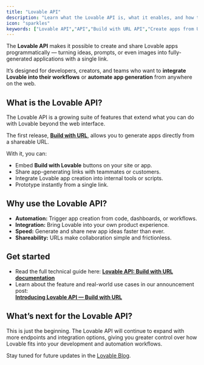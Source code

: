 ```yaml
---
title: "Lovable API"
description: "Learn what the Lovable API is, what it enables, and how to get started building apps programmatically with Lovable."
icon: "sparkles"
keywords: ["Lovable API","API","Build with URL API","Create apps from URL","build with lovable"]
---
```


The **Lovable API** makes it possible to create and share Lovable apps programmatically — turning ideas, prompts, or even images into fully-generated applications with a single link.

It’s designed for developers, creators, and teams who want to **integrate Lovable into their workflows** or **automate app generation** from anywhere on the web.

## What is the Lovable API?

The Lovable API is a growing suite of features that extend what you can do with Lovable beyond the web interface.

The first release, [**Build with URL**](https://docs.lovable.dev/integrations/build-with-url), allows you to generate apps directly from a shareable URL.

With it, you can:

- Embed **Build with Lovable** buttons on your site or app.
- Share app-generating links with teammates or customers.
- Integrate Lovable app creation into internal tools or scripts.
- Prototype instantly from a single link.

## Why use the Lovable API?

- **Automation:** Trigger app creation from code, dashboards, or workflows.
- **Integration:** Bring Lovable into your own product experience.
- **Speed:** Generate and share new app ideas faster than ever.
- **Shareability:** URLs make collaboration simple and frictionless.

## Get started

- Read the full technical guide here: [**Lovable API: Build with URL documentation**](https://docs.lovable.dev/integrations/build-with-url)
- Learn about the feature and real-world use cases in our announcement post:\
  [**Introducing Lovable API — Build with URL**](https://lovable.dev/blog/introducing-lovable-api-build-with-url)

## What’s next for the Lovable API?

This is just the beginning. The Lovable API will continue to expand with more endpoints and integration options, giving you greater control over how Lovable fits into your development and automation workflows.

Stay tuned for future updates in the [Lovable Blog](https://lovable.dev/blog).